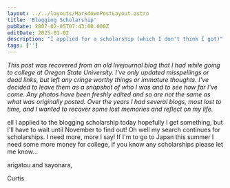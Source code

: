 ```yaml
---
layout: ../../layouts/MarkdownPostLayout.astro
title: 'Blogging Scholarship'
pubDate: 2007-02-05T07:43:00.000Z
editDate: 2025-01-02
description: "I applied for a scholarship (which I don't think I got)"
tags: ['']
---
```



_This post was recovered from an old livejournal blog that I had while going to college at Oregon State University. I've only updated misspellings or dead links, but left any cringe worthy things or immature thoughts. I've decided to leave them as a snapshot of who I was and to see how far I've come. Any photos have been freshly edited and so are not the same as what was originally posted. Over the years I had several blogs, most lost to time, and I wanted to recover some lost memories and reflect on my life._

<DropCap letter='W' />
ell I applied to the blogging scholarship today hopefully I get something, but I'll have to wait until November to find out! Oh well my search continues for scholarships. I need more, more I say! If I'm to go to Japan this summer I need some more money for college, if you know any scholarships please let me know...

arigatou and sayonara,

Curtis
